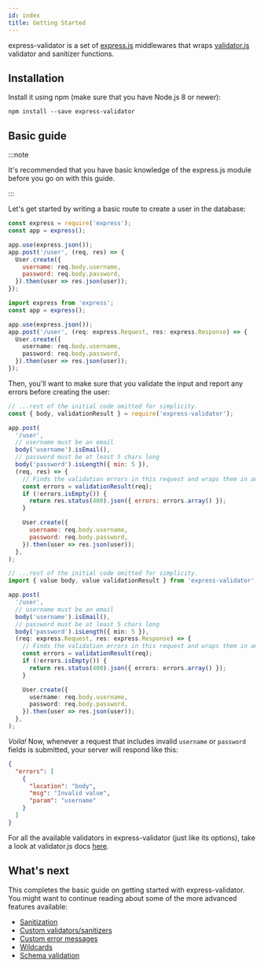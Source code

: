 ```yaml
---
id: index
title: Getting Started
---
```



express-validator is a set of [express.js](http://expressjs.com/) middlewares that wraps
[validator.js](https://github.com/validatorjs/validator.js) validator and sanitizer functions.

## Installation

Install it using npm (make sure that you have Node.js 8 or newer):

```
npm install --save express-validator
```

## Basic guide

:::note

It's recommended that you have basic knowledge of the express.js module before you go on with
this guide.

:::

Let's get started by writing a basic route to create a user in the database:

<Tabs>
<TabItem value="js" label="JavaScript">

```js
const express = require('express');
const app = express();

app.use(express.json());
app.post('/user', (req, res) => {
  User.create({
    username: req.body.username,
    password: req.body.password,
  }).then(user => res.json(user));
});
```

</TabItem>
<TabItem value="ts" label="TypeScript">

```typescript
import express from 'express';
const app = express();

app.use(express.json());
app.post('/user', (req: express.Request, res: express.Response) => {
  User.create({
    username: req.body.username,
    password: req.body.password,
  }).then(user => res.json(user));
});
```

</TabItem>
</Tabs>

Then, you'll want to make sure that you validate the input and report any errors before creating the user:

<Tabs>
<TabItem value="js" label="JavaScript">

```js
// ...rest of the initial code omitted for simplicity.
const { body, validationResult } = require('express-validator');

app.post(
  '/user',
  // username must be an email
  body('username').isEmail(),
  // password must be at least 5 chars long
  body('password').isLength({ min: 5 }),
  (req, res) => {
    // Finds the validation errors in this request and wraps them in an object with handy functions
    const errors = validationResult(req);
    if (!errors.isEmpty()) {
      return res.status(400).json({ errors: errors.array() });
    }

    User.create({
      username: req.body.username,
      password: req.body.password,
    }).then(user => res.json(user));
  },
);
```

</TabItem>
<TabItem value="ts" label="TypeScript">

```typescript
// ...rest of the initial code omitted for simplicity.
import { value body, value validationResult } from 'express-validator';

app.post(
  '/user',
  // username must be an email
  body('username').isEmail(),
  // password must be at least 5 chars long
  body('password').isLength({ min: 5 }),
  (req: express.Request, res: express.Response) => {
    // Finds the validation errors in this request and wraps them in an object with handy functions
    const errors = validationResult(req);
    if (!errors.isEmpty()) {
      return res.status(400).json({ errors: errors.array() });
    }

    User.create({
      username: req.body.username,
      password: req.body.password,
    }).then(user => res.json(user));
  },
);
```

</TabItem>
</Tabs>

_Voila!_ Now, whenever a request that includes invalid `username` or `password` fields
is submitted, your server will respond like this:

```json
{
  "errors": [
    {
      "location": "body",
      "msg": "Invalid value",
      "param": "username"
    }
  ]
}
```

For all the available validators in express-validator (just like its options),
take a look at validator.js docs [here](https://github.com/validatorjs/validator.js#validators).

## What's next

This completes the basic guide on getting started with express-validator.  
You might want to continue reading about some of the more advanced features available:

- [Sanitization](feature-sanitization.md)
- [Custom validators/sanitizers](feature-custom-validators-sanitizers.mdx)
- [Custom error messages](feature-error-messages.md)
- [Wildcards](feature-wildcards.md)
- [Schema validation](feature-schema-validation.md)
